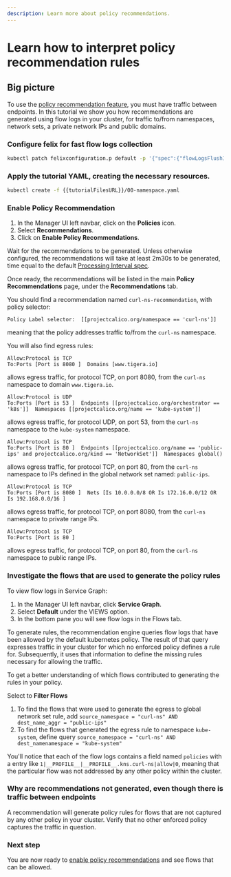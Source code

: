 ```yaml
---
description: Learn more about policy recommendations.
---
```


# Learn how to interpret policy recommendation rules

## Big picture

To use the [policy recommendation feature](policy-recommendations.mdx), you must have traffic between endpoints. In this tutorial we show you how recommendations are generated using flow logs in your cluster, for traffic to/from namespaces, network sets, a private network IPs and public domains.

### Configure felix for fast flow logs collection

```bash
kubectl patch felixconfiguration.p default -p '{"spec":{"flowLogsFlushInterval":"10s"}}'
```

### Apply the tutorial YAML, creating the necessary resources.

```bash
kubectl create -f {{tutorialFilesURL}}/00-namespace.yaml
```

### Enable Policy Recommendation

1. In the Manager UI left navbar, click on the **Policies** icon.
1. Select **Recommendations**.
1. Click on **Enable Policy Recommendations**.

Wait for the recommendations to be generated. Unless otherwise configured, the recommendations will take at least 2m30s to be generated, time equal to the default [Processing Interval spec](../resources/globalnetworkpolicy.mdx#spec).

Once ready, the recommendations will be listed in the main **Policy Recommendations** page, under the **Recommendations** tab.

You should find a recommendation named `curl-ns-recommendation`, with policy selector:
```
Policy Label selector:	[[projectcalico.org/namespace == 'curl-ns']]
```
meaning that the policy addresses traffic to/from the `curl-ns` namespace.

You will also find egress rules:
```
Allow:Protocol is TCP
To:Ports [Port is 8080 ]  Domains [www.tigera.io]  
```
allows egress traffic, for protocol TCP, on port 8080, from the `curl-ns` namespace to domain `www.tigera.io`.

```
Allow:Protocol is UDP
To:Ports [Port is 53 ]  Endpoints [[projectcalico.org/orchestrator == 'k8s']]  Namespaces [[projectcalico.org/name == 'kube-system']]
```
allows egress traffic, for protocol UDP, on port 53, from the `curl-ns` namespace to the `kube-system` namespace.

```
Allow:Protocol is TCP
To:Ports [Port is 80 ]  Endpoints [[projectcalico.org/name == 'public-ips' and projectcalico.org/kind == 'NetworkSet']]  Namespaces global()
```
allows egress traffic, for protocol TCP, on port 80, from the `curl-ns` namespace to IPs defined in the global network set named: `public-ips`.


```
Allow:Protocol is TCP
To:Ports [Port is 8080 ]  Nets [Is 10.0.0.0/8 OR Is 172.16.0.0/12 OR Is 192.168.0.0/16 ]
```
allows egress traffic, for protocol TCP, on port 8080, from the `curl-ns` namespace to private range IPs.

```
Allow:Protocol is TCP
To:Ports [Port is 80 ]
```
allows egress traffic, for protocol TCP, on port 80, from the `curl-ns` namespace to public range IPs.

### Investigate the flows that are used to generate the policy rules

To view flow logs in Service Graph:

1. In the Manager UI left navbar, click **Service Graph**.
1. Select **Default** under the VIEWS option.
1. In the bottom pane you will see flow logs in the Flows tab.

To generate rules, the recommendation engine queries flow logs that have been allowed by the default kubernetes policy. The result of that query expresses traffic in your cluster for which no enforced policy defines a rule for. Subsequently, it uses that information to define the missing rules necessary for allowing the traffic.

To get a better understanding of which flows contributed to generating the rules in your policy.

Select to **Filter Flows**

1. To find the flows that were used to generate the egress to global network set rule, add `source_namespace = "curl-ns" AND  dest_name_aggr = "public-ips"`
1. To find the flows that generated the egress rule to namespace `kube-system`, define query `source_namespace = "curl-ns" AND  dest_namenamespace = "kube-system"`

You'll notice that each of the flow logs contains a field named `policies` with a entry like `1|__PROFILE__|__PROFILE__.kns.curl-ns|allow|0`, meaning that the particular flow was not addressed by any other policy within the cluster.

### Why are recommendations not generated, even though there is traffic between endpoints

A recommendation will generate policy rules for flows that are not captured by any other policy in your cluster. Verify that no other enforced policy captures the traffic in question.

### Next step

You are now ready to [enable policy recommendations](policy-recommendations#enable-policy-recommendations) and see flows that can be allowed.
